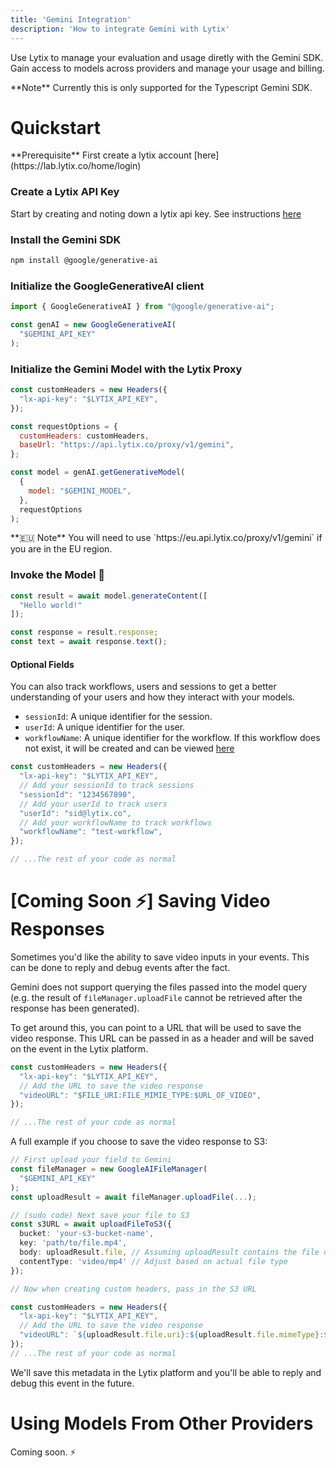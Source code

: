 ```yaml
---
title: 'Gemini Integration'
description: 'How to integrate Gemini with Lytix'
---
```



Use Lytix to manage your evaluation and usage diretly with the Gemini SDK. Gain access to models across providers and manage your usage and billing.

<Note>
  **Note** Currently this is only supported for the Typescript Gemini SDK.
</Note>

# Quickstart

<Info>
  **Prerequisite** First create a lytix account [here](https://lab.lytix.co/home/login)
</Info>

### Create a Lytix API Key

Start by creating and noting down a lytix api key. See instructions [here](/api-key-setup)

### Install the Gemini SDK

```sh Typescript
npm install @google/generative-ai
```

### Initialize the GoogleGenerativeAI client

```js Typescript
import { GoogleGenerativeAI } from "@google/generative-ai";

const genAI = new GoogleGenerativeAI(
  "$GEMINI_API_KEY"
);
```

### Initialize the Gemini Model with the Lytix Proxy

```js Typescript
const customHeaders = new Headers({
  "lx-api-key": "$LYTIX_API_KEY",
});

const requestOptions = {
  customHeaders: customHeaders,
  baseUrl: "https://api.lytix.co/proxy/v1/gemini",
};

const model = genAI.getGenerativeModel(
  {
    model: "$GEMINI_MODEL",
  },
  requestOptions
);
```

<Info>
  **🇪🇺 Note** You will need to use `https://eu.api.lytix.co/proxy/v1/gemini` if you are in the EU region.
</Info>

### Invoke the Model 🚀

```js Typescript
const result = await model.generateContent([
  "Hello world!"
]);

const response = result.response;
const text = await response.text();
```


#### Optional Fields

You can also track workflows, users and sessions to get a better understanding of your users and how they interact with your models.

- `sessionId`: A unique identifier for the session.
- `userId`: A unique identifier for the user.
- `workflowName`: A unique identifier for the workflow. If this workflow does not exist, it will be created and can be viewed [here](https://lab.lytix.co/home/workflows)

<CodeGroup>



```ts Typescript
const customHeaders = new Headers({
  "lx-api-key": "$LYTIX_API_KEY",
  // Add your sessionId to track sessions
  "sessionId": "1234567890",
  // Add your userId to track users
  "userId": "sid@lytix.co",
  // Add your workflowName to track workflows
  "workflowName": "test-workflow",
});

// ...The rest of your code as normal
```

</CodeGroup>

# [Coming Soon ⚡] Saving Video Responses 

Sometimes you'd like the ability to save video inputs in your events. This can be done to reply and debug events after the fact. 

Gemini does not support querying the files passed into the model query (e.g. the result of `fileManager.uploadFile` cannot be retrieved after the response has been generated).

To get around this, you can point to a URL that will be used to save the video response. This URL can be passed in as a header and will be saved on the event in the Lytix platform. 

```ts Typescript
const customHeaders = new Headers({
  "lx-api-key": "$LYTIX_API_KEY",
  // Add the URL to save the video response
  "videoURL": "$FILE_URI:FILE_MIMIE_TYPE:$URL_OF_VIDEO",
});

// ...The rest of your code as normal
```
A full example if you choose to save the video response to S3:

```ts Typescript
// First upload your field to Gemini
const fileManager = new GoogleAIFileManager(
  "$GEMINI_API_KEY"
);
const uploadResult = await fileManager.uploadFile(...);

// (sudo code) Next save your file to S3
const s3URL = await uploadFileToS3({
  bucket: 'your-s3-bucket-name',
  key: 'path/to/file.mp4',
  body: uploadResult.file, // Assuming uploadResult contains the file data
  contentType: 'video/mp4' // Adjust based on actual file type
});

// Now when creating custom headers, pass in the S3 URL

const customHeaders = new Headers({
  "lx-api-key": "$LYTIX_API_KEY",
  // Add the URL to save the video response
  "videoURL": `${uploadResult.file.uri}:${uploadResult.file.mimeType}:${s3URL}`,
});
// ...The rest of your code as normal
```

We'll save this metadata in the Lytix platform and you'll be able to reply and debug this event in the future.

# Using Models From Other Providers

Coming soon. ⚡